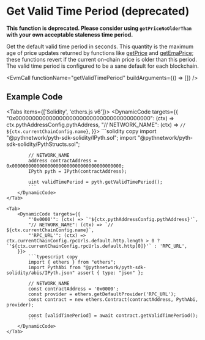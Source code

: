 
# Get Valid Time Period (deprecated)

**This function is deprecated. Please consider using `getPriceNoOlderThan` with your own acceptable staleness time period.**

Get the default valid time period in seconds.
This quantity is the maximum age of price updates returned by functions like [getPrice](get-price) and [getEmaPrice](get-ema-price);
these functions revert if the current on-chain price is older than this period.
The valid time period is configured to be a sane default for each blockchain.

<EvmCall functionName="getValidTimePeriod" buildArguments={() => []} />

## Example Code

<Tabs items={['Solidity', 'ethers.js v6']}>
    <Tab>
        <DynamicCode targets={{
            "0x0000000000000000000000000000000000000000": (ctx) => ctx.pythAddressConfig.pythAddress,
            "// NETWORK_NAME": (ctx) => `// ${ctx.currentChainConfig.name}`,
        }}>
            ```solidity copy
            import "@pythnetwork/pyth-sdk-solidity/IPyth.sol";
            import "@pythnetwork/pyth-sdk-solidity/PythStructs.sol";

            // NETWORK_NAME
            address contractAddress = 0x0000000000000000000000000000000000000000;
            IPyth pyth = IPyth(contractAddress);

            uint validTimePeriod = pyth.getValidTimePeriod();
            ```
        </DynamicCode>
    </Tab>

    <Tab>
        <DynamicCode targets={{
            "'0x0000'": (ctx) => `'${ctx.pythAddressConfig.pythAddress}'`,
            "// NETWORK_NAME": (ctx) => `// ${ctx.currentChainConfig.name}`,
            "'RPC_URL'": (ctx) => ctx.currentChainConfig.rpcUrls.default.http.length > 0 ? `'${ctx.currentChainConfig.rpcUrls.default.http[0]}'` : 'RPC_URL',
        }}>
            ```typescript copy
            import { ethers } from "ethers";
            import PythAbi from "@pythnetwork/pyth-sdk-solidity/abis/IPyth.json" assert { type: "json" };

            // NETWORK_NAME
            const contractAddress = '0x0000';
            const provider = ethers.getDefaultProvider('RPC_URL');
            const contract = new ethers.Contract(contractAddress, PythAbi, provider);

            const [validTimePeriod] = await contract.getValidTimePeriod();
            ```
        </DynamicCode>
    </Tab>

</Tabs>

